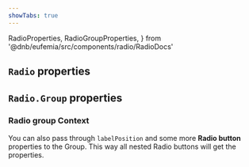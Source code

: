 ```yaml
---
showTabs: true
---
```


  RadioProperties,
  RadioGroupProperties,
} from '@dnb/eufemia/src/components/radio/RadioDocs'

## `Radio` properties

<PropertiesTable props={RadioProperties} />

## `Radio.Group` properties

<PropertiesTable props={RadioGroupProperties} />

### Radio group Context

You can also pass through `labelPosition` and some more **Radio button** properties to the Group. This way all nested Radio buttons will get the properties.
